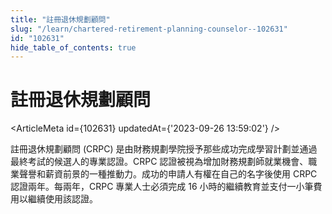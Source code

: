 ```yaml
---
title: "註冊退休規劃顧問"
slug: "/learn/chartered-retirement-planning-counselor--102631"
id: "102631"
hide_table_of_contents: true
---
```



# 註冊退休規劃顧問

<ArticleMeta id={102631} updatedAt={'2023-09-26 13:59:02'} />
<div className='border-solid border-b border-t-0 my-4 border-[var(--ifm-color-gray-300)]' />

註冊退休規劃顧問 (CRPC) 是由財務規劃學院授予那些成功完成學習計劃並通過最終考試的候選人的專業認證。CRPC 認證被視為增加財務規劃師就業機會、職業聲譽和薪資前景的一種推動力。成功的申請人有權在自己的名字後使用 CRPC 認證兩年。每兩年，CRPC 專業人士必須完成 16 小時的繼續教育並支付一小筆費用以繼續使用該認證。
